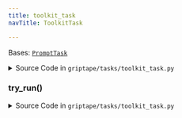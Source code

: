 ```yaml
---
title: toolkit_task
navTitle: ToolkitTask

---
```


<span id="griptape.tasks.toolkit_task.ToolkitTask"></span>

Bases:
 [`PromptTask`](./#griptape.tasks.PromptTask "PromptTask (griptape.tasks.PromptTask)")

<details><summary>Source Code in <code>griptape&#47;tasks&#47;toolkit_task.py</code></summary>

```python
@define
class ToolkitTask(PromptTask):
    def try_run(self) -> ListArtifact | TextArtifact | AudioArtifact | GenericArtifact | JsonArtifact | ErrorArtifact:
        warnings.warn(
            "`ToolkitTask` is deprecated and will be removed in a future release. `PromptTask` is a drop-in replacement.",
            DeprecationWarning,
            stacklevel=2,
        )

        return super().try_run()
```

</details>

<span id="griptape.tasks.toolkit_task.ToolkitTask.try_run"></span>

### try_run()

<details><summary>Source Code in <code>griptape&#47;tasks&#47;toolkit_task.py</code></summary>

```python
def try_run(self) -> ListArtifact | TextArtifact | AudioArtifact | GenericArtifact | JsonArtifact | ErrorArtifact:
    warnings.warn(
        "`ToolkitTask` is deprecated and will be removed in a future release. `PromptTask` is a drop-in replacement.",
        DeprecationWarning,
        stacklevel=2,
    )

    return super().try_run()
```

</details>
